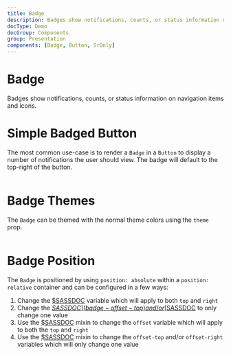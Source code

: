 ```yaml
---
title: Badge
description: Badges show notifications, counts, or status information on navigation items and icons.
docType: Demo
docGroup: Components
group: Presentation
components: [Badge, Button, SrOnly]
---
```


# Badge

Badges show notifications, counts, or status information on navigation items and
icons.

# Simple Badged Button

The most common use-case is to render a `Badge` in a `Button` to display a
number of notifications the user should view. The badge will default to the
top-right of the button.

```demo source="./SimpleBadgedButtonExample.tsx"

```

# Badge Themes

The `Badge` can be themed with the normal theme colors using the `theme` prop.

```demo source="./BadgeThemesExample.tsx"

```

# Badge Position

The `Badge` is positioned by using `position: absolute` within a
`position: relative` container and can be configured in a few ways:

1. Change the [$SASSDOC](badge-offset) variable which will apply to both `top`
   and `right`
2. Change the [$SASSDOC](badge-offset-top) and/or
   [$SASSDOC](badge-offset-right) to only change one value
3. Use the [$SASSDOC](badge-set-var) mixin to change the `offset` variable
   which will apply to both the `top` and `right`
4. Use the [$SASSDOC](badge-set-var) mixin to change the `offset-top` and/or
   `offset-right` variables which will only change one value

```demo source="./BadgePositionExample.tsx"

```
